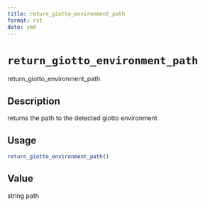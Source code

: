 ```yaml
--- 
title: return_giotto_environment_path 
format: rst 
date: ymd 
--- 
```

# `return_giotto_environment_path`

return_giotto_environment_path


## Description

returns the path to the detected giotto environment


## Usage

```r
return_giotto_environment_path()
```


## Value

string path


